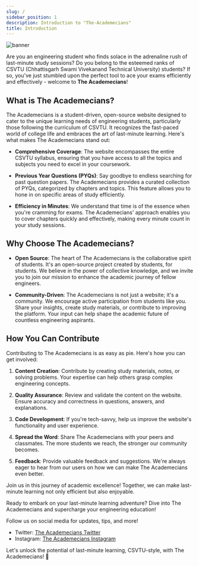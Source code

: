 ```yaml
---
slug: /
sidebar_position: 1
description: Introduction to "The-Academecians"
title: Introduction 
---
```




<AltSlashPopup/>


![banner](../static/img/preview.png)

Are you an engineering student who finds solace in the adrenaline rush of last-minute study sessions? Do you belong to the esteemed ranks of CSVTU (Chhattisgarh Swami Vivekanand Technical University) students? If so, you've just stumbled upon the perfect tool to ace your exams efficiently and effectively - welcome to **The Academecians**!

<!-- ![The Academecians Logo](link_to_logo_image) -->

## What is The Academecians?



The Academecians is a student-driven, open-source website designed to cater to the unique learning needs of engineering students, particularly those following the curriculum of CSVTU. It recognizes the fast-paced world of college life and embraces the art of last-minute learning. Here's what makes The Academecians stand out:

- **Comprehensive Coverage**: The website encompasses the entire CSVTU syllabus, ensuring that you have access to all the topics and subjects you need to excel in your coursework.

- **Previous Year Questions (PYQs)**: Say goodbye to endless searching for past question papers. The Academecians provides a curated collection of PYQs, categorized by chapters and topics. This feature allows you to hone in on specific areas of study efficiently.

- **Efficiency in Minutes**: We understand that time is of the essence when you're cramming for exams. The Academecians' approach enables you to cover chapters quickly and effectively, making every minute count in your study sessions.

## Why Choose The Academecians?

- **Open Source**: The heart of The Academecians is the collaborative spirit of students. It's an open-source project created by students, for students. We believe in the power of collective knowledge, and we invite you to join our mission to enhance the academic journey of fellow engineers.

- **Community-Driven**: The Academecians is not just a website; it's a community. We encourage active participation from students like you. Share your insights, create study materials, or contribute to improving the platform. Your input can help shape the academic future of countless engineering aspirants.

## How You Can Contribute

Contributing to The Academecians is as easy as pie. Here's how you can get involved:

1. **Content Creation**: Contribute by creating study materials, notes, or solving problems. Your expertise can help others grasp complex engineering concepts.

2. **Quality Assurance**: Review and validate the content on the website. Ensure accuracy and correctness in questions, answers, and explanations.

3. **Code Development**: If you're tech-savvy, help us improve the website's functionality and user experience.

4. **Spread the Word**: Share The Academecians with your peers and classmates. The more students we reach, the stronger our community becomes.

5. **Feedback**: Provide valuable feedback and suggestions. We're always eager to hear from our users on how we can make The Academecians even better.

Join us in this journey of academic excellence! Together, we can make last-minute learning not only efficient but also enjoyable.

Ready to embark on your last-minute learning adventure? Dive into The Academecians and supercharge your engineering education!


Follow us on social media for updates, tips, and more!

- Twitter: [The Academecians Twitter](https://twitter.com/gdsc_bitr)
- Instagram: [The Academecians Instagram](https://www.instagram.com/gdsc_bitr/)

Let's unlock the potential of last-minute learning, CSVTU-style, with The Academecians! 🚀